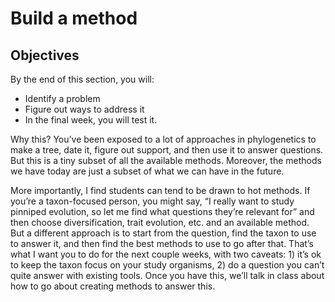 # Build a method


## Objectives

By the end of this section, you will:

* Identify a problem
* Figure out ways to address it
* In the final week, you will test it.

Why this? You've been exposed to a lot of approaches in phylogenetics to make a tree, date it, figure out support, and then use it to answer questions. But this is a tiny subset of all the available methods. Moreover, the methods we have today are just a subset of what we can have in the future.

More importantly, I find students can tend to be drawn to hot methods. If you're a taxon-focused person, you might say, "I really want to study pinniped evolution, so let me find what questions they're relevant for" and then choose diversification, trait evolution, etc. and an available method. But a different approach is to start from the question, find the taxon to use to answer it, and then find the best methods to use to go after that. That's what I want you to do for the next couple weeks, with two caveats: 1) it's ok to keep the taxon focus on your study organisms, 2) do a question you can't quite answer with existing tools. Once you have this, we'll talk in class about how to go about creating methods to answer this.

